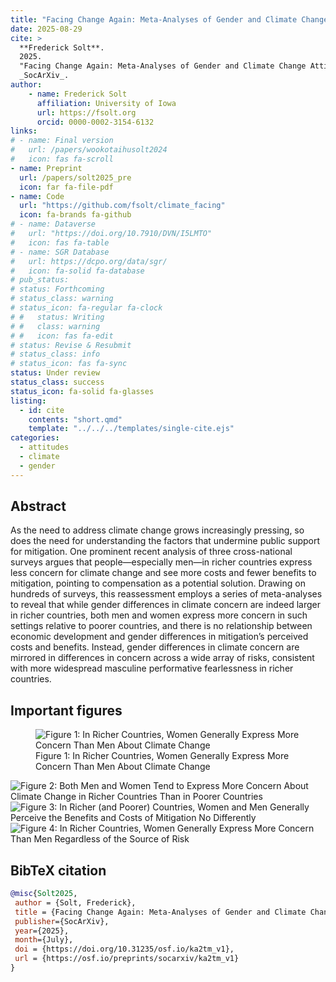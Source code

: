 ```yaml
---
title: "Facing Change Again: Meta-Analyses of Gender and Climate Change Attitudes Worldwide"
date: 2025-08-29
cite: >
  **Frederick Solt**. 
  2025.
  "Facing Change Again: Meta-Analyses of Gender and Climate Change Attitudes Worldwide."
  _SocArXiv_.
author:
    - name: Frederick Solt
      affiliation: University of Iowa
      url: https://fsolt.org
      orcid: 0000-0002-3154-6132
links:
# - name: Final version
#   url: /papers/wookotaihusolt2024
#   icon: fas fa-scroll
- name: Preprint
  url: /papers/solt2025_pre
  icon: far fa-file-pdf
- name: Code
  url: "https://github.com/fsolt/climate_facing"
  icon: fa-brands fa-github
# - name: Dataverse
#   url: "https://doi.org/10.7910/DVN/I5LMTO"
#   icon: fas fa-table
# - name: SGR Database
#   url: https://dcpo.org/data/sgr/
#   icon: fa-solid fa-database
# pub_status:
# status: Forthcoming
# status_class: warning
# status_icon: fa-regular fa-clock
# #   status: Writing
# #   class: warning
# #   icon: fas fa-edit
# status: Revise & Resubmit
# status_class: info
# status_icon: fas fa-sync
status: Under review
status_class: success
status_icon: fa-solid fa-glasses
listing:
  - id: cite
    contents: "short.qmd"
    template: "../../../templates/single-cite.ejs"
categories:
  - attitudes
  - climate
  - gender
---
```


:::{#cite}
:::


## Abstract

As the need to address climate change grows increasingly pressing, so does the need for understanding the factors that undermine public support for mitigation.  One prominent recent analysis of three cross-national surveys argues that people---especially men---in richer countries express less concern for climate change and see more costs and fewer benefits to mitigation, pointing to compensation as a potential solution.  Drawing on hundreds of surveys, this reassessment employs a series of meta-analyses to reveal that while gender differences in climate concern are indeed larger in richer countries, both men and women express more concern in such settings relative to poorer countries, and there is no relationship between economic development and gender differences in mitigation's perceived costs and benefits.  Instead, gender differences in climate concern are mirrored in differences in concern across a wide array of risks, consistent with more widespread masculine performative fearlessness in richer countries.

## Important figures

![Figure 1: In Richer Countries, Women Generally Express More Concern Than Men About Climate Change](climate_facing_fig1.png)

![Figure 2: Both Men and Women Tend to Express More Concern About Climate Change in Richer Countries Than in Poorer Countries](climate_facing_fig2.png)
![Figure 3: In Richer (and Poorer) Countries, Women and Men Generally Perceive the Benefits and Costs of Mitigation No Differently](climate_facing_fig3.png)
![Figure 4: In Richer Countries, Women Generally Express More Concern Than Men _Regardless of the Source of Risk_](climate_facing_fig4.png)


## BibTeX citation

```bibtex
@misc{Solt2025,
 author = {Solt, Frederick},
 title = {Facing Change Again: Meta-Analyses of Gender and Climate Change Attitudes Worldwide},
 publisher={SocArXiv},
 year={2025},
 month={July}, 
 doi = {https://doi.org/10.31235/osf.io/ka2tm_v1},
 url = {https://osf.io/preprints/socarxiv/ka2tm_v1}
}
```
